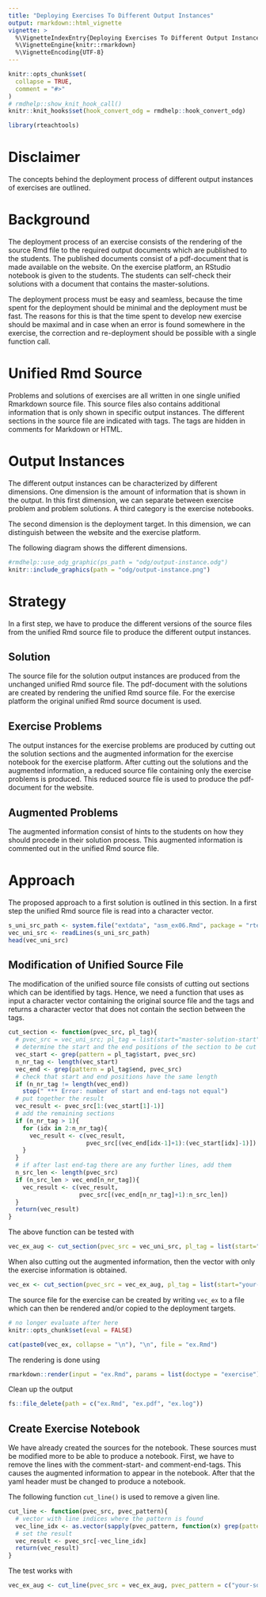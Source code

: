 ```yaml
---
title: "Deploying Exercises To Different Output Instances"
output: rmarkdown::html_vignette
vignette: >
  %\VignetteIndexEntry{Deploying Exercises To Different Output Instances}
  %\VignetteEngine{knitr::rmarkdown}
  %\VignetteEncoding{UTF-8}
---
```


```r
knitr::opts_chunk$set(
  collapse = TRUE,
  comment = "#>"
)
# rmdhelp::show_knit_hook_call()
knitr::knit_hooks$set(hook_convert_odg = rmdhelp::hook_convert_odg)
```

```r
library(rteachtools)
```


# Disclaimer
The concepts behind the deployment process of different output instances of exercises are outlined.


# Background
The deployment process of an exercise consists of the rendering of the source Rmd file to the required output documents which are published to the students. The published documents consist of a pdf-document that is made available on the website. On the exercise platform, an RStudio notebook is given to the students. The students can self-check their solutions with a document that contains the master-solutions. 

The deployment process must be easy and seamless, because the time spent for the deployment should be minimal and the deployment must be fast. The reasons for this is that the time spent to develop new exercise should be maximal and in case when an error is found somewhere in the exercise, the correction and re-deployment should be possible with a single function call.


# Unified Rmd Source
Problems and solutions of exercises are all written in one single unified Rmarkdown source file. This source files also contains additional information that is only shown in specific output instances. The different sections in the source file are indicated with tags. The tags are hidden in comments for Markdown or HTML.


# Output Instances
The different output instances can be characterized by different dimensions. One dimension is the amount of information that is shown in the output. In this first dimension, we can separate between exercise problem and problem solutions. A third category is the exercise notebooks.

The second dimension is the deployment target. In this dimension, we can distinguish between the website and the exercise platform.

The following diagram shows the different dimensions.

```r
#rmdhelp::use_odg_graphic(ps_path = "odg/output-instance.odg")
knitr::include_graphics(path = "odg/output-instance.png")
```


# Strategy
In a first step, we have to produce the different versions of the source files from the unified Rmd source file to produce the different output instances. 


## Solution
The source file for the solution output instances are produced from the unchanged unified Rmd source file. The pdf-document with the solutions are created by rendering the unified Rmd source file. For the exercise platform the original unified Rmd source document is used. 


## Exercise Problems
The output instances for the exercise problems are produced by cutting out the solution sections and the augmented information for the exercise notebook for the exercise platform. After cutting out the solutions and the augmented information, a reduced source file containing only the exercise problems is produced. This reduced source file is used to produce the pdf-document for the website.


## Augmented Problems
The augmented information consist of hints to the students on how they should procede in their solution process. This augmented information is commented out in the unified Rmd source file.


# Approach
The proposed approach to a first solution is outlined in this section. In a first step the unified Rmd source file is read into a character vector.

```r
s_uni_src_path <- system.file("extdata", "asm_ex06.Rmd", package = "rteachtools")
vec_uni_src <- readLines(s_uni_src_path)
head(vec_uni_src)
```

## Modification of Unified Source File
The modification of the unified source file consists of cutting out sections which can be identified by tags. Hence, we need a function that uses as input a character vector containing the original source file and the tags and returns a character vector that does not contain the section between the tags. 


```r
cut_section <- function(pvec_src, pl_tag){
  # pvec_src = vec_uni_src; pl_tag = list(start="master-solution-start", end = "master-solution-end")
  # determine the start and the end positions of the section to be cut out
  vec_start <- grep(pattern = pl_tag$start, pvec_src)
  n_nr_tag <- length(vec_start)
  vec_end <- grep(pattern = pl_tag$end, pvec_src)
  # check that start and end positions have the same length
  if (n_nr_tag != length(vec_end))
    stop(" *** Error: number of start and end-tags not equal")
  # put together the result
  vec_result <- pvec_src[1:(vec_start[1]-1)]
  # add the remaining sections
  if (n_nr_tag > 1){
    for (idx in 2:n_nr_tag){
      vec_result <- c(vec_result,
                      pvec_src[(vec_end[idx-1]+1):(vec_start[idx]-1)])
    }
  }
  # if after last end-tag there are any further lines, add them
  n_src_len <- length(pvec_src)
  if (n_src_len > vec_end[n_nr_tag]){
    vec_result <- c(vec_result,
                    pvec_src[(vec_end[n_nr_tag]+1):n_src_len])  
  }
  return(vec_result)
}
```

The above function can be tested with

```r
vec_ex_aug <- cut_section(pvec_src = vec_uni_src, pl_tag = list(start="master-solution-start", end = "master-solution-end"))
```

When also cutting out the augmented information, then the vector with only the exercise information is obtained.

```r
vec_ex <- cut_section(pvec_src = vec_ex_aug, pl_tag = list(start="your-solution-start", end = "your-solution-end"))
```

The source file for the exercise can be created by writing `vec_ex` to a file which can then be rendered and/or copied to the deployment targets.


```r
# no longer evaluate after here
knitr::opts_chunk$set(eval = FALSE)
```

```r
cat(paste0(vec_ex, collapse = "\n"), "\n", file = "ex.Rmd")
```

The rendering is done using 

```r
rmarkdown::render(input = "ex.Rmd", params = list(doctype = "exercise"))
```

Clean up the output

```r
fs::file_delete(path = c("ex.Rmd", "ex.pdf", "ex.log"))
```


## Create Exercise Notebook
We have already created the sources for the notebook. These sources must be modified more to be able to produce a notebook. First, we have to remove the lines with the comment-start- and comment-end-tags. This causes the augmented information to appear in the notebook. After that the yaml header must be changed to produce a notebook.

The following function `cut_line()` is used to remove a given line. 

```r
cut_line <- function(pvec_src, pvec_pattern){
  # vector with line indices where the pattern is found
  vec_line_idx <- as.vector(sapply(pvec_pattern, function(x) grep(pattern = x, pvec_src), USE.NAMES = FALSE))
  # set the result
  vec_result <- pvec_src[-vec_line_idx]
  return(vec_result)
}
```

The test works with 

```r
vec_ex_aug <- cut_line(pvec_src = vec_ex_aug, pvec_pattern = c("your-solution-start", "your-solution-end"))
```



